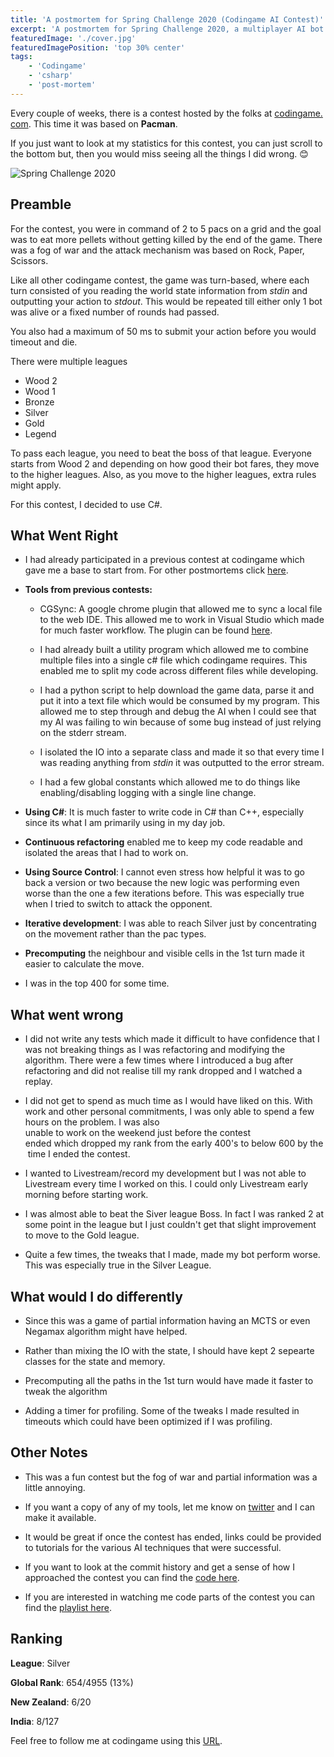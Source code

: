 ```yaml
---
title: 'A postmortem for Spring Challenge 2020 (Codingame AI Contest)'
excerpt: 'A postmortem for Spring Challenge 2020, a multiplayer AI bot contest based on Pacman held by codingame'
featuredImage: './cover.jpg'
featuredImagePosition: 'top 30% center'
tags:
    - 'Codingame'
    - 'csharp'
    - 'post-mortem'
---
```


Every couple of weeks, there is a contest hosted by the folks at [codingame.com](http://www.codingame.com). This time it
was based on **Pacman**.

If you just want to look at my statistics for this contest, you can just scroll to the bottom but, then you would miss
seeing all the things I did wrong. 😊

![Spring Challenge 2020](./cover.jpg)

## Preamble

For the contest, you were in command of 2 to 5 pacs on a grid and the goal was to eat more pellets without getting
killed by the end of the game. There was a fog of war and the attack mechanism was based on Rock, Paper, Scissors.

Like all other codingame contest, the game was turn-based, where each turn consisted of you reading the world state
information from _stdin_ and outputting your action to _stdout_. This would be repeated till either only 1 bot was alive
or a fixed number of rounds had passed.

You also had a maximum of 50 ms to submit your action before you would timeout and die.

There were multiple leagues

-   Wood 2
-   Wood 1
-   Bronze
-   Silver
-   Gold
-   Legend

To pass each league, you need to beat the boss of that league. Everyone starts from Wood 2 and depending on how good
their bot fares, they move to the higher leagues. Also, as you move to the higher leagues, extra rules might apply.

For this contest, I decided to use C#.

## What Went Right

-   I had already participated in a previous contest at codingame which gave me a base to start from. For other
    postmortems click [here](/tags/codingame).

-   **Tools from previous contests:**

    -   CGSync: A google chrome plugin that allowed me to sync a local file to the web IDE. This allowed me to work in
        Visual Studio which made for much faster workflow. The plugin can be found
        [here](https://www.codingame.com/forum/t/codingame-sync-beta/614/65).

    -   I had already built a utility program which allowed me to combine multiple files into a single c# file which
        codingame requires. This enabled me to split my code across different files while developing.

    -   I had a python script to help download the game data, parse it and put it into a text file which would be
        consumed by my program. This allowed me to step through and debug the AI when I could see that my AI was failing
        to win because of some bug instead of just relying on the stderr stream.

    -   I isolated the IO into a separate class and made it so that every time I was reading anything from _stdin_ it
        was outputted to the error stream.

    -   I had a few global constants which allowed me to do things like enabling/disabling logging with a single line
        change.

-   **Using C#**: It is much faster to write code in C# than C++, especially since its what I am primarily using in my
    day job.

-   **Continuous refactoring** enabled me to keep my code readable and isolated the areas that I had to work on.

-   **Using Source Control**: I cannot even stress how helpful it was to go back a version or two because the new logic
    was performing even worse than the one a few iterations before. This was especially true when I tried to switch to
    attack the opponent.

-   **Iterative development**: I was able to reach Silver just by concentrating on the movement rather than the pac
    types.

-   **Precomputing** the neighbour and visible cells in the 1st turn made it easier to calculate the move.
-   I was in the top 400 for some time.

## What went wrong

-   I did not write any tests which made it difficult to have confidence that I was not breaking things as I was
    refactoring and modifying the algorithm. There were a few times where I introduced a bug after refactoring and did
    not realise till my rank dropped and I watched a replay.

-   I did not get to spend as much time as I would have liked on this. With work and other personal commitments, I was
    only able to spend a few hours on the problem. I was also unable to work on the weekend just before the contest
    ended which dropped my rank from the early 400's to below 600 by the time I ended the contest.

-   I wanted to Livestream/record my development but I was not able to Livestream every time I worked on this. I could
    only Livestream early morning before starting work.

-   I was almost able to beat the Siver league Boss. In fact I was ranked 2 at some point in the league but I just
    couldn't get that slight improvement to move to the Gold league.

-   Quite a few times, the tweaks that I made, made my bot perform worse. This was especially true in the Silver League.

## What would I do differently

-   Since this was a game of partial information having an MCTS or even Negamax algorithm might have helped.

-   Rather than mixing the IO with the state, I should have kept 2 sepearte classes for the state and memory.

-   Precomputing all the paths in the 1st turn would have made it faster to tweak the algorithm

-   Adding a timer for profiling. Some of the tweaks I made resulted in timeouts which could have been optimized if I
    was profiling.

## Other Notes

-   This was a fun contest but the fog of war and partial information was a little annoying.

-   If you want a copy of any of my tools, let me know on
    [twitter](https://twitter.com/ankur_sheel/status/1260836537949814784) and I can make it available.

-   It would be great if once the contest has ended, links could be provided to tutorials for the various AI techniques
    that were successful.

-   If you want to look at the commit history and get a sense of how I approached the contest you can find the
    [code here](https://github.com/AnkurSheel/codingame/tree/JoinThePac).

-   If you are interested in watching me code parts of the contest you can find the
    [playlist here](https://www.youtube.com/playlist?list=PLyHMMEg7mqQ5IDIgrxixQwdOD5JjcjmuC).

## Ranking

**League**: Silver

**Global Rank**: 654/4955 (13%)

**New Zealand**: 6/20

**India**: 8/127

Feel free to follow me at codingame using this [URL](https://www.codingame.com/servlet/urlinvite?u=1506970).

